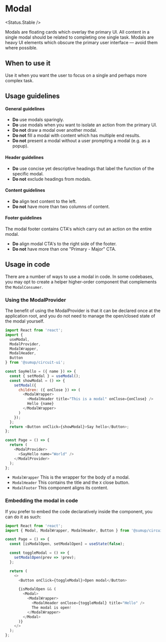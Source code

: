 
# Modal

<Status.Stable />

Modals are floating cards which overlay the primary UI. All content in a single modal should be related to completing one single task. Modals are heavy UI elements which obscure the primary user interface — avoid them where possible.

<Story id="components-modal--base" />
<Props of={ModalWrapper} />
<Props of={ModalHeader} />
<Props of={ModalFooter} />

## When to use it

Use it when you want the user to focus on a single and perhaps more complex task.

## Usage guidelines

#### General guidelines

- **Do** use modals sparingly.
- **Do** use modals when you want to isolate an action from the primary UI.
- **Do not** draw a modal over another modal.
- **Do not** fill a modal with content which has multiple end results.
- **Do not** present a modal without a user prompting a modal (e.g. as a popup).

#### Header guidelines

- **Do** use concise yet descriptive headings that label the function of the specific modal.
- **Do not** exclude headings from modals.

#### Content guidelines

- **Do** align text content to the left.
- **Do not** have more than two columns of content.

#### Footer guidelines

The modal footer contains CTA's which carry out an action on the entire modal.

- **Do** align modal CTA's to the right side of the footer.
- **Do not** have more than one "Primary - Major" CTA.

## Usage in code

There are a number of ways to use a modal in code. In some codebases, you
may opt to create a helper higher-order component that complements the
`ModalConsumer`.

### Using the ModalProvider

The benefit of using the ModalProvider is that it can be declared once at the application root, and you do not need to manage the open/closed state of the modal yourself.

```js
import React from 'react';
import {
  useModal,
  ModalProvider,
  ModalWrapper,
  ModalHeader,
  Button
} from '@sumup/circuit-ui';

const SayHello = ({ name }) => {
  const { setModal } = useModal();
  const showModal = () => {
    setModal({
      children: ({ onClose }) => (
        <ModalWrapper>
          <ModalHeader title="This is a modal" onClose={onClose} />
          Hello {name}
        </ModalWrapper>
      )
    });
  };
  return <Button onClick={showModal}>Say hello</Button>;
};

const Page = () => {
  return (
    <ModalProvider>
      <SayHello name="World" />
    </ModalProvider>
  );
};
```

- `ModalWrapper` This is the wrapper for the body of a modal.
- `ModalHeader` This contains the title and the `X` close button.
- `ModalFooter` This component aligns its content.

### Embedding the modal in code

If you prefer to embed the code declaratively inside the component, you can do it as such:

```js
import React from 'react';
import { Modal, ModalWrapper, ModalHeader, Button } from '@sumup/circuit-ui';

const Page = () => {
  const [isModalOpen, setModalOpen] = useState(false);

  const toggleModal = () => {
    setModalOpen(prev => !prev);
  };

  return (
    <>
      <Button onClick={toggleModal}>Open modal</Button>

      {isModalOpen && (
        <Modal>
          <ModalWrapper>
            <ModalHeader onClose={toggleModal} title="Hello" />
            The modal is open!
          </ModalWrapper>
        </Modal>
      )}
    </>
  );
};
```
